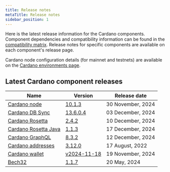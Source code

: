 ```yaml
---
title: Release notes
metaTitle: Release notes
sidebar_position: 1
---
```


Here is the latest release information for the Cardano components. Component
dependencies and compatibility information can be found in the
[compatibility matrix](/developer-resources/release-notes/comp-matrix). Release
notes for specific components are available on each component's release page.

Cardano node configuration details (for mainnet and testnets) are available on
the
[Cardano environments page](https://book.world.dev.cardano.org/environments.html).

## Latest Cardano component releases

| Name                                                                               | Version                                                                                      | Release date      |
|------------------------------------------------------------------------------------|----------------------------------------------------------------------------------------------|-------------------|
| [Cardano node](https://github.com/IntersectMBO/cardano-node)                       | [10.1.3](https://github.com/IntersectMBO/cardano-node/releases/tag/10.1.3)                   | 30 November, 2024 |
| [Cardano DB Sync](https://github.com/IntersectMBO/cardano-db-sync)                 | [13.6.0.4](https://github.com/IntersectMBO/cardano-db-sync/releases/tag/13.6.0.4)            | 03 December, 2024 |
| [Cardano Rosetta](https://github.com/cardano-foundation/cardano-rosetta)           | [2.4.2](https://github.com/cardano-foundation/cardano-rosetta/releases/tag/2.4.2)            | 10 December, 2024 |
| [Cardano Rosetta Java](https://github.com/cardano-foundation/cardano-rosetta-java) | [1.1.3](https://github.com/cardano-foundation/cardano-rosetta-java/releases/tag/1.1.3)       | 17 December, 2024 |
| [Cardano GraphQL](https://github.com/cardano-foundation/cardano-graphql)           | [8.3.2](https://github.com/cardano-foundation/cardano-graphql/releases/tag/8.3.2)            | 12 December, 2024 |
| [Cardano addresses](https://github.com/IntersectMBO/cardano-addresses)             | [3.12.0](https://github.com/IntersectMBO/cardano-addresses/releases/tag/3.12.0)              | 17 August, 2022   |
| [Cardano wallet](https://github.com/cardano-foundation/cardano-wallet)             | [v2024-11-18](https://github.com/cardano-foundation/cardano-wallet/releases/tag/v2024-11-18) | 19 November, 2024 |
| [Bech32](https://github.com/IntersectMBO/bech32)                                   | [1.1.7](https://github.com/IntersectMBO/bech32/releases/tag/v1.1.7)                          | 20 May, 2024      |
